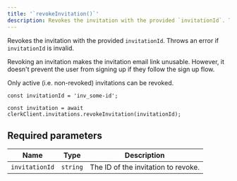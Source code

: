 ```yaml
---
title: '`revokeInvitation()`'
description: Revokes the invitation with the provided `invitationId`. Throws an error if `invitationId` is invalid.
---
```


Revokes the invitation with the provided `invitationId`. Throws an error if `invitationId` is invalid.

Revoking an invitation makes the invitation email link unusable. However, it doesn't prevent the user from signing up if they follow the sign up flow.

Only active (i.e. non-revoked) invitations can be revoked.

```tsx
const invitationId = 'inv_some-id';

const invitation = await clerkClient.invitations.revokeInvitation(invitationId);
```

## Required parameters

| Name | Type | Description |
| --- | --- | --- |
| `invitationId` | `string` | The ID of the invitation to revoke. |